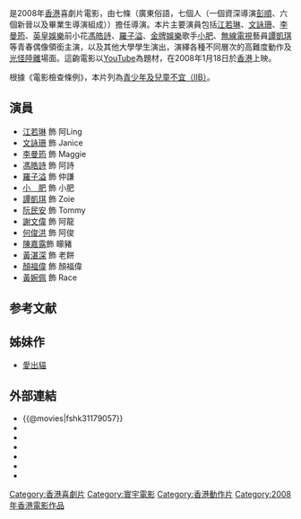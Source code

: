 {{Distinguish|媳婦的全盛時代}}
{{Infobox Film
| name = 愛·鬥大
| original_name = ''{{lang|en|See You In You Tube}}''
| image = See You in You Tube poster.jpg
| caption = 
| director = [[何冠寰|何冠寰]]、[[彭順|彭順]]<br>[[陳卓賢|陳卓賢]]、[[劉永泰|劉永泰]]<br>[[陳惠沂|陳惠沂]]、[[黃柏基|黃柏基]]<br>[[錢江漢|錢江漢]]
| producer = [[彭順|彭順]]
| producer_2 = 彭立威
| story = 
| writer = [[陳卓賢|陳卓賢]]
| starring = [[江伊晴|江伊晴]]<br>[[文詠珊|文詠珊]]<br>[[李曼筠|李曼筠]]<br>馮皓詩<br>[[羅子溢|羅子溢]]<br>[[小肥|小肥]]<br>[[譚凱琪|譚凱琪]]<br>[[阮民安|阮民安]]<br>謝文偉<br>[[何俊洪|何俊洪]]<br>{{link-yue|陳嘉露|陳嘉露}}<br>黃湛深
| music = [[韋啟良|韋啟良]]
| maintheme = 〈鬥氣〉／[[江若琳|江若琳]]
| cinematography = [[張洪恩|張洪恩]]
| editing = [[彭正熙|彭正熙]]
| studio = 寰宇娛樂有限公司
| distributor = 寰宇影片發行有限公司
| released = {{flagicon|Hong Kong}}　{{film date|2008|1|17}}
| runtime = 105分鐘
| country = {{HK}}
| language = [[粵語|粵語]]<br>[[國語|國語]]
| budget = 
| gross = $5,126,138<ref>[http://www.hkfilmart.com/boxofficedetail.asp?lang=cn&wbid=452 香港電影票房 2008 〔華語電影〕]{{dead link|date=2018年3月 |bot=InternetArchiveBot |fix-attempted=yes }}，〈香港電影票房全紀錄〉</ref>
| rate = II B
| website = 
| amg_id = 
| imdb_id = tt1179057
}}

{{engname|《愛·鬥大》|''See You In You Tube''}}是2008年[[香港|香港]]喜劇片電影，由七條（廣東俗語，七個人（一個資深導演[[彭順|彭順]]、六個新晉以及畢業生導演組成））擔任導演。本片主要演員包括[[江若琳|江若琳]]、[[文詠珊|文詠珊]]、[[李曼筠|李曼筠]]、[[英皇娛樂|英皇娛樂]]前小花[[馮皓詩|馮皓詩]]、[[羅子溢|羅子溢]]、[[金牌娛樂|金牌娛樂]]歌手[[小肥|小肥]]、[[電視廣播有限公司|無線電視]]藝員[[譚凱琪|譚凱琪]]等青春偶像領銜主演，以及其他大學學生演出，演繹各種不同層次的高難度動作及[[光怪陸離|光怪陸離]]場面。這齣電影以[[YouTube|YouTube]]為題材，在2008年1月18日於[[香港|香港]]上映。

根據《電影檢查條例》，本片列為[[香港電影分級制度|青少年及兒童不宜（IIB）]]。

==演員==
*[[江伊晴|江若琳]] 飾 阿Ling
*[[文詠珊|文詠珊]] 飾 Janice
*[[李曼筠|李曼筠]] 飾 Maggie
*[[馮皓詩|馮皓詩]] 飾 阿詩
*[[羅子溢|羅子溢]] 飾 仲謙
*[[小肥|小　肥]] 飾 小肥
*[[譚凱琪|譚凱琪]] 飾 Zoie
*[[阮民安|阮民安]] 飾 Tommy
*[[謝文偉|謝文偉]] 飾 阿龍
*[[何俊洪|何俊洪]] 飾 阿俊
*[[陳嘉露|陳嘉露]]飾 矇豬
*[[黃湛深|黃湛深]] 飾 老餅
*[[顏福偉|顏福偉]] 飾 顏福偉
*[[黄婉佩|黃婉佩]] 飾 Race

==参考文献==
<div class="references-small">
<references />
</div>

== 姊妹作 ==
* [[愛出貓|愛出貓]]

==外部連結==
*{{@movies|fshk31179057}}
*{{douban}}
*{{Mtime|70910}}
*{{Amg movie|467458}}
*{{rotten-tomatoes|see-you-in-you-tube}}
*{{hkmdb title|12865}}
*{{imdb title|1179057}}

[[Category:香港喜劇片|Category:香港喜劇片]]
[[Category:寰宇電影|Category:寰宇電影]]
[[Category:香港動作片|Category:香港動作片]]
[[Category:2008年香港電影作品|Category:2008年香港電影作品]]